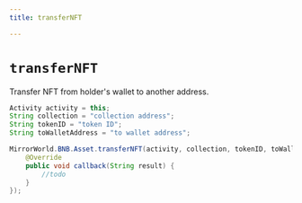 ```yaml
---
title: transferNFT

---
```


# `transferNFT`

Transfer NFT from holder's wallet to another address.

```java
Activity activity = this;
String collection = "collection address";
String tokenID = "token ID";
String toWalletAddress = "to wallet address";

MirrorWorld.BNB.Asset.transferNFT(activity, collection, tokenID, toWalletAddress, new MirrorCallback() {
    @Override
    public void callback(String result) {
        //todo
    }
});
```
